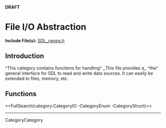 <!-- #master-page:CategoryTemplate -->
<!-- #master-date:Unknown-Date -->
<!-- format wiki -->
<!-- language en -->
'''DRAFT'''

= File I/O Abstraction =

'''Include File(s):'''  [http://hg.libsdl.org/SDL/file/68dfd6df47da/include/SDL_rwops.h SDL_rwops.h]


== Introduction ==
^This category contains functions for handling^ ,,This file provides a,, ^the^ general interface for SDL to read and write data sources.  It can easily be extended to files, memory, etc.

== Functions ==

<<FullSearch(category:CategoryIO -CategoryEnum -CategoryStruct)>>

----
CategoryCategory

